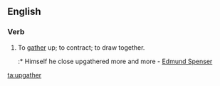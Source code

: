 ==English==

===Verb===
{{en-verb}}

# {{label|en|obsolete}} To [[gather]] up; to contract; to draw together.
#:* Himself he close upgathered more and more - [[w:Edmund Spenser|Edmund Spenser]]

[[ta:upgather]]